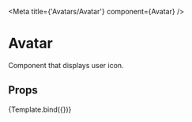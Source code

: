 
<Meta title={'Avatars/Avatar'} component={Avatar} />

# Avatar

Component that displays user icon.

## Props

<ArgsTable of={Avatar} />


<Canvas>
  <Story
    name="Default"
    args={{
      source: {
        size: 30,
        uri: 'https://github.com/ryucraftz/SketchPro-React/blob/master/images/71070729.png,
      },
    }}>
    {Template.bind({})}
  </Story>
</Canvas>
